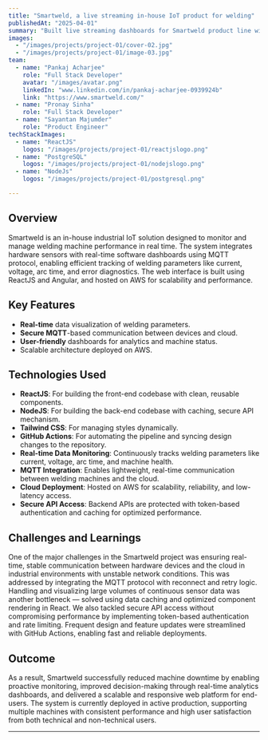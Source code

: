 ```yaml
---
title: "Smartweld, a live streaming in-house IoT product for welding"
publishedAt: "2025-04-01"
summary: "Built live streaming dashboards for Smartweld product line with React, Node and PostgreSQL."
images:
  - "/images/projects/project-01/cover-02.jpg"
  - "/images/projects/project-01/image-03.jpg"
team:
  - name: "Pankaj Acharjee"
    role: "Full Stack Developer"
    avatar: "/images/avatar.png"
    linkedIn: "www.linkedin.com/in/pankaj-acharjee-0939924b"
    link: "https://www.smartweld.com/"
  - name: "Pronay Sinha"
    role: "Full Stack Developer"
  - name: "Sayantan Majumder"
    role: "Product Engineer" 
techStackImages:
  - name: "ReactJS"
    logos: "/images/projects/project-01/reactjslogo.png" 
  - name: "PostgreSQL"
    logos: "/images/projects/project-01/nodejslogo.png" 
  - name: "NodeJs"
    logos: "/images/projects/project-01/postgresql.png" 

---
```


## Overview

Smartweld is an in-house industrial IoT solution designed to monitor and manage welding machine performance in real time. The system integrates hardware sensors with real-time software dashboards using MQTT protocol, enabling efficient tracking of welding parameters like current, voltage, arc time, and error diagnostics. The web interface is built using ReactJS and Angular, and hosted on AWS for scalability and performance.

## Key Features

- **Real-time** data visualization of welding parameters.
- **Secure MQTT**-based communication between devices and cloud.
- **User-friendly** dashboards for analytics and machine status.
- Scalable architecture deployed on AWS.

## Technologies Used

- **ReactJS**: For building the front-end codebase with clean, reusable components.
- **NodeJS**: For building the back-end codebase with caching, secure API mechanism.
- **Tailwind CSS**: For managing styles dynamically.
- **GitHub Actions**: For automating the pipeline and syncing design changes to the repository.
- **Real-time Data Monitoring**: Continuously tracks welding parameters like current, voltage, arc time, and machine health.
- **MQTT Integration**: Enables lightweight, real-time communication between welding machines and the cloud.
- **Cloud Deployment**: Hosted on AWS for scalability, reliability, and low-latency access.
- **Secure API Access**: Backend APIs are protected with token-based authentication and caching for optimized performance.



## Challenges and Learnings

One of the major challenges in the Smartweld project was ensuring real-time, stable communication between hardware devices and the cloud in industrial environments with unstable network conditions. This was addressed by integrating the MQTT protocol with reconnect and retry logic. Handling and visualizing large volumes of continuous sensor data was another bottleneck — solved using data caching and optimized component rendering in React. We also tackled secure API access without compromising performance by implementing token-based authentication and rate limiting. Frequent design and feature updates were streamlined with GitHub Actions, enabling fast and reliable deployments.

## Outcome

As a result, Smartweld successfully reduced machine downtime by enabling proactive monitoring, improved decision-making through real-time analytics dashboards, and delivered a scalable and responsive web platform for end-users. The system is currently deployed in active production, supporting multiple machines with consistent performance and high user satisfaction from both technical and non-technical users.

---

